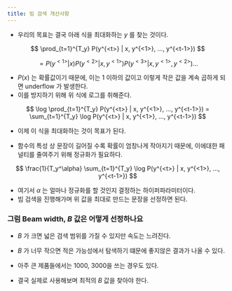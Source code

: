 ```yaml
---
title: 빔 검색 개선사항
---
```


* 우리의 목표는 결국 아래 식을 최대화하는 $y$ 를 찾는 것이다.

$$
\prod_{t=1}^{T_y} P(y^{<t>} | x, y^{<1>}, ..., y^{<t-1>})
$$

$$
=P(y^{<1>}|x)P(y^{<2>}|x,y^{<1>})P(y^{<3>}|x,y^{<1>},y^{<2>})\dots
$$

* $P(x)$ 는 확률값이기 때문에, 이는 1 이하의 값이고 이렇게 작은 값을 계속 곱하게 되면 underflow 가 발생한다.
* 이를 방지하기 위해 위 식에 로그를 취해준다.

$$
\log \prod_{t=1}^{T_y} P(y^{<t>} | x, y^{<1>}, ..., y^{<t-1>}) = \sum_{t=1}^{T_y} \log P(y^{<t>} | x, y^{<1>}, ..., y^{<t-1>})
$$

* 이제 이 식을 최대화하는 것이 목표가 된다.

* 함수의 특성 상 문장이 길어질 수록 확률이 엄창나게 작아지기 때문에, 이에대한 패널티를 줄여주기 위해 정규화가 필요하다.

$$
\frac{1}{T_y^\alpha} \sum_{t=1}^{T_y} \log P(y^{<t>} | x, y^{<1>}, ..., y^{<t-1>})
$$

* 여기서 $\alpha$ 는 얼마나 정규화를 할 것인지 결정하는 하이퍼파라미터이다.
* 빔 검색을 진행해가며 위 값을 최대로 만드는 문장을 선정하면 된다.

### 그럼 Beam width, $B$ 값은 어떻게 선정하나요

* $B$ 가 크면 넓은 검색 범위를 가질 수 있지만 속도는 느려진다.
* $B$ 가 너무 작으면 적은 가능성에서 탐색하기 떄문에 좋지않은 결과가 나올 수 있다.

* 아주 큰 제품들에서는 1000, 3000을 쓰는 경우도 있다.
* 결국 실제로 사용해보며 최적의 $B$ 값을 찾아야 한다.